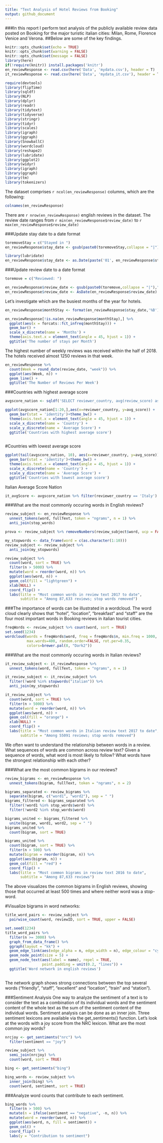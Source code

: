 ```yaml
---
title: "Text Analysis of Hotel Reviews from Booking"
output: github_document
---
```

###In this report I perform text analysis of the publicly available review data posted on Booking for the major turistic italian cities: Milan, Rome, Florence Venice and Verona.
##Below are some of the key findings.
```r
knitr::opts_chunk$set(echo = TRUE)
knitr::opts_chunk$set(warning = FALSE)
knitr::opts_chunk$set(message = FALSE)
library(here)
if(!require(knitr)) install.packages('knitr')
en_reviewResponse <- read.csv(here('Data', 'mydata.csv'), header = T)
it_reviewResponse <- read.csv(here('Data', 'mydata_it.csv'), header = T)
```

```r
require(devtools)
library(flipTime)
library(sqldf)
library(NLP)
library(dplyr)
library(readr)
library(tidytext)
library(tidyverse)
library(stringr)
library(tidyr)
library(scales)
library(igraph)
library(ggraph)
library(SnowballC)
library(wordcloud)
library(reshape2)
library(lubridate)
library(ggplot2)
library(widyr)
library(igraph)
library(ggraph)
library(tm)
library(tokenizers)
```
The dataset comprises `r ncol(en_reviewResponse)` columns, which are the following:
```r
colnames(en_reviewResponse)
```

There are `r nrow(en_reviewResponse)` english reviews in the dataset. The review date ranges from `r min(en_reviewResponse$review_date)` to `r max(en_reviewResponse$review_date)`

###Update stay date to a date format
```r
toremoveStay = c("Stayed in ")
en_reviewResponse$stay_date <- gsub(paste0(toremoveStay,collapse = "|"),"", en_reviewResponse$stay_date)

library(lubridate)
en_reviewResponse$stay_date <- as.Date(paste('01', en_reviewResponse$stay_date), format='%d %b %Y')

```


###Update review date to a date format
```r
toremove = c("Reviewed: ")

en_reviewResponse$review_date <- gsub(paste0(toremove,collapse = "|"),"", en_reviewResponse$review_date)
en_reviewResponse$review_date <- AsDate(en_reviewResponse$review_date)

```

Let's investigate which are the busiest months of the year for hotels.
```r
en_reviewResponse$monthStay <- format(en_reviewResponse$stay_date,'%B')

en_reviewResponse[!is.na(en_reviewResponse$monthStay),] %>% 
  ggplot(aes(x = forcats::fct_infreq(monthStay))) +
  geom_bar() + 
  scale_x_discrete(name = 'Months') +
  theme(axis.text.x = element_text(angle = 45, hjust = 1)) +
  ggtitle('The number of stays per Month')
```

The highest number of weekly reviews was received within the half of 2018. The hotels received almost 1250 reviews in that week. 
```r
en_reviewResponse %>%
  count(Week = round_date(review_date, "week")) %>%
  ggplot(aes(Week, n)) +
  geom_line() + 
  ggtitle('The Number of Reviews Per Week')

```

###Countries with highest average score
```r
avgscore_nation <- sqldf('SELECT reviewer_country, avg(review_score) as avg_score from en_reviewResponse group by reviewer_country order by avg(review_score) desc')

ggplot(avgscore_nation[1:20,],aes(x=reviewer_country, y=avg_score)) + 
  geom_bar(stat = 'identity')+theme_bw() + 
  theme(axis.text.x = element_text(angle = 45, hjust = 1)) +
  scale_x_discrete(name = 'Country') +
  scale_y_discrete(name = 'Average Score') +
  ggtitle('Countries with highest average score')
  
```


#Countries with lowest average score
```r
ggplot(tail(avgscore_nation, 10), aes(x=reviewer_country, y=avg_score)) + 
  geom_bar(stat = 'identity')+theme_bw() +
  theme(axis.text.x = element_text(angle = 45, hjust = 1)) +
  scale_x_discrete(name = 'Country') +
  scale_y_discrete(name = 'Average Score') +
  ggtitle('Countries with lowest average score')
```

Italian Average Score Nation
```r
it_avgScore <- avgscore_nation %>% filter(reviewer_country == 'Italy')
```

###What are the most commonly occuring words in English reviews?

```r
review_subject <- en_reviewResponse %>%
  unnest_tokens(word, fullText, token = "ngrams", n = 1) %>% 
  anti_join(stop_words)

prova <- review_subject %>% removeNumbers(review_subject$word, ucp = FALSE)

my_stopwords <- data_frame(word = c(as.character(1:10)))
review_subject <- review_subject %>% 
  anti_join(my_stopwords)

review_subject %>%
  count(word, sort = TRUE) %>%
  filter(n > 5000) %>%
  mutate(word = reorder(word, n)) %>%
  ggplot(aes(word, n)) +
  geom_col(fill = "lightgreen") +
  xlab(NULL) +
  coord_flip() +
  labs(title = "Most common words in review text 2017 to date",
       subtitle = "Among 87,633 reviews; stop words removed")
```

###The importance of words can be illustrated in a wordcloud.
The word cloud clearly shows that “hotel”, "location", "breakfast" and "staff" are the four most important words in Booking reviews in italian tourist cities. 
```r
freqWords <- review_subject %>% count(word, sort = TRUE)
set.seed(1234)
wordcloud(words = freqWords$word, freq = freqWords$n, min.freq = 1000,
          max.words=400, random.order=FALSE, rot.per=0.35, 
          colors=brewer.pal(8, "Dark2"))
```

###What are the most commonly occuring words in Italian reviews?
```r
it_review_subject <- it_reviewResponse %>%
  unnest_tokens(word, fullText, token = "ngrams", n = 1)

it_review_subject <- it_review_subject %>% 
  filter(!word %in% stopwords("italian")) %>% 
  anti_join(my_stopwords)

it_review_subject %>%
  count(word, sort = TRUE) %>%
  filter(n > 5000) %>%
  mutate(word = reorder(word, n)) %>%
  ggplot(aes(word, n)) +
  geom_col(fill = "orange") +
  xlab(NULL) +
  coord_flip() +
  labs(title = "Most common words in Italian review text 2017 to date",
       subtitle = "Among 55091 reviews; stop words removed")
```


We often want to understand the relationship between words in a review. What sequences of words are common across review text? Given a sequence of words, what word is most likely to follow? What words have the strongest relationship with each other?

###What are the most common bigrams in our reviews?
```r
review_bigrams <- en_reviewResponse %>%
  unnest_tokens(bigram, fullText, token = "ngrams", n = 2)

bigrams_separated <- review_bigrams %>%
  separate(bigram, c("word1", "word2"), sep = " ")
bigrams_filtered <- bigrams_separated %>%
  filter(!word1 %in% stop_words$word) %>%
  filter(!word2 %in% stop_words$word)

bigrams_united <- bigrams_filtered %>%
  unite(bigram, word1, word2, sep = " ")
bigrams_united %>%
  count(bigram, sort = TRUE)

```

```r
bigrams_united %>%
  count(bigram, sort = TRUE) %>%
  filter(n > 500) %>%
  mutate(bigram = reorder(bigram, n)) %>%
  ggplot(aes(bigram, n)) +
  geom_col(fill = "red") +
  coord_flip() +
  labs(title = "Most common bigrams in review text 2016 to date",
       subtitle = "Among 87,633 reviews")
```

The above visualizes the common bigrams in English reviews, showing those that occurred at least 500 times and where neither word was a stop-word.

#Visualize bigrams in word networks:
```r
title_word_pairs <- review_subject %>% 
  pairwise_count(word, reviewID, sort = TRUE, upper = FALSE)

set.seed(1234)
title_word_pairs %>%
  filter(n >= 3000) %>%
  graph_from_data_frame() %>%
  ggraph(layout = "kk") +
  geom_edge_link(aes(edge_alpha = n, edge_width = n), edge_colour = "cyan4") +
  geom_node_point(size = 5) +
  geom_node_text(aes(label = name), repel = TRUE, 
                 point.padding = unit(0.2, "lines")) +
  ggtitle('Word network in english reviews')
  
```

The network graph shows strong connections between the top several words (“friendly”, “staff”, “excellent” and “location”, "train" and "station").

###Sentiment Analysis
One way to analyze the sentiment of a text is to consider the text as a combination of its individual words and the sentiment content of the whole text as the sum of the sentiment content of the individual words.
Sentiment analysis can be done as an inner join. Three sentiment lexicons are available via the get_sentiments() function. Let’s look at the words with a joy score from the NRC lexicon. 
What are the most common joy words?

```r
nrcjoy <- get_sentiments("nrc") %>%
  filter(sentiment == "joy")

review_subject %>%
  semi_join(nrcjoy) %>%
  count(word, sort = TRUE)
```

```r
bing <- get_sentiments("bing")

bing_words <- review_subject %>%
  inner_join(bing) %>%
  count(word, sentiment, sort = TRUE)
```

###Analyze word counts that contribute to each sentiment.
```r
bing_words %>%
  filter(n > 500) %>%
  mutate(n = ifelse(sentiment == "negative", -n, n)) %>%
  mutate(word = reorder(word, n)) %>%
  ggplot(aes(word, n, fill = sentiment)) +
  geom_col() +
  coord_flip() +
  labs(y = "Contribution to sentiment")
```

